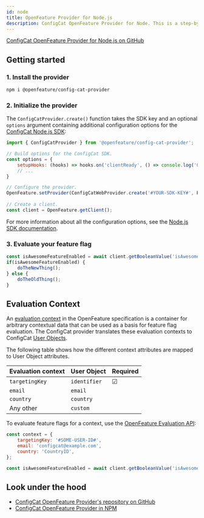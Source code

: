 ```yaml
---
id: node
title: OpenFeature Provider for Node.js
description: ConfigCat OpenFeature Provider for Node. This is a step-by-step guide on how to use ConfigCat with the OpenFeature Node.js SDK.
---
```



<a href="https://github.com/open-feature/js-sdk-contrib/tree/main/libs/providers/config-cat" target="_blank">ConfigCat OpenFeature Provider for Node.js on GitHub</a>

## Getting started

### 1. Install the provider

```bash
npm i @openfeature/config-cat-provider
```

### 2. Initialize the provider

The `ConfigCatProvider.create()` function takes the SDK key and an optional `options` argument containing additional configuration options for the [ConfigCat Node.js SDK](../../node/#creating-the-configcat-client):

```js
import { ConfigCatProvider } from '@openfeature/config-cat-provider';

// Build options for the ConfigCat SDK.
const options = { 
    setupHooks: (hooks) => hooks.on('clientReady', () => console.log('Client is ready!')),
    // ...
}

// Configure the provider.
OpenFeature.setProvider(ConfigCatWebProvider.create('#YOUR-SDK-KEY#', PollingMode.AutoPoll, options));
 
// Create a client.
const client = OpenFeature.getClient();
```

For more information about all the configuration options, see the [Node.js SDK documentation](../../node/#creating-the-configcat-client).

### 3. Evaluate your feature flag

```js
const isAwesomeFeatureEnabled = await client.getBooleanValue('isAwesomeFeatureEnabled', false);
if(isAwesomeFeatureEnabled) {
    doTheNewThing();
} else {
    doTheOldThing();
}
```

## Evaluation Context

An <a href="https://openfeature.dev/docs/reference/concepts/evaluation-context" target="_blank">evaluation context</a> in the OpenFeature specification is a container for arbitrary contextual data that can be used as a basis for feature flag evaluation.
The ConfigCat provider translates these evaluation contexts to ConfigCat [User Objects](../../node/#user-object).

The following table shows how the different context attributes are mapped to User Object attributes.

| Evaluation context | User Object  | Required |
| ------------------ | ------------ | -------- |
| `targetingKey`     | `identifier` | &#9745;  | 
| `email`            | `email`      |          | 
| `country`          | `country`    |          | 
| Any other          | `custom`     |          | 

To evaluate feature flags for a context, use the <a href="https://openfeature.dev/docs/reference/concepts/evaluation-api/" target="_blank">OpenFeature Evaluation API</a>:

```js
const context = { 
    targetingKey: '#SOME-USER-ID#', 
    email: 'configcat@example.com', 
    country: 'CountryID',
};

const isAwesomeFeatureEnabled = await client.getBooleanValue('isAwesomeFeatureEnabled', false, context);
```

## Look under the hood

- <a href="https://github.com/open-feature/js-sdk-contrib/tree/main/libs/providers/config-cat" target="_blank">ConfigCat OpenFeature Provider's repository on GitHub</a>
- <a href="https://www.npmjs.com/package/@openfeature/config-cat-provider" target="_blank">ConfigCat OpenFeature Provider in NPM</a>